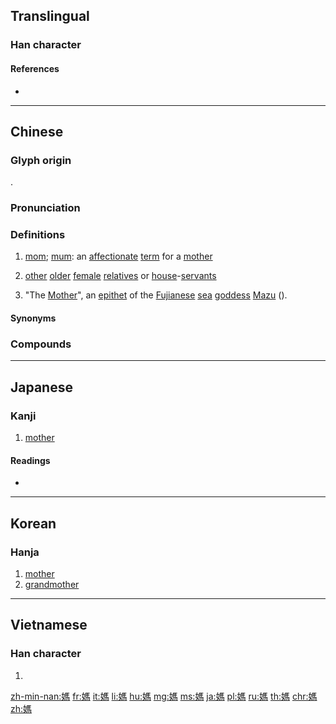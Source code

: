 {{character info/new}}
{{also|妈}}
==Translingual==

===Han character===
{{Han char|rn=38|rad=女|as=10|sn=13|four=41427|canj=VSQF|ids=⿰女馬}}

====References====
* {{Han ref|kx=0268.210|dkj=06590|dj=0535.400|hdz=21070.120|uh=5ABD|ud=23229|bh=B6FD|bd=46845}}

----

==Chinese==
{{zh-forms|s=妈}}

===Glyph origin===
{{Han etym}}
{{Han compound|女|馬|ls=psc|c1=s|c2=p}}.

===Pronunciation===
{{zh-pron
|m=mā
|c=maa1,maa4,maa2,maa5
|h=pfs=
|md=
|mn=má/qz,xm:mâ/xm,zz:ma
|w=
|mc=y
|oc=y
|cat=n,pn
}}

===Definitions===
{{zh-hanzi}}

# [[mom]]; [[mum]]: an [[affectionate]] [[term]] for a [[mother]]
# {{lb|zh|usually with qualifier}} [[other]] [[older]] [[female]] [[relative]]s or [[house]]-[[servant]]s
# {{lb|zh|religion}} "The [[mother|Mother]]", an [[epithet]] of the [[Fujian]]ese [[sea]] [[goddess]] [[Mazu]] ({{zh-l|媽祖|tr=-}}).

====Synonyms====
{{zh-dial|媽媽}}
{{zh-dial|媽媽-2}}

===Compounds===
{{zh-der|他媽的|大媽媽|媽媽|乾媽|媽祖|全職媽媽|亂兒媽|媽媽教室|大媽|媽媽令兒|小老媽|奶媽|媽兒|媽祖婆|媽咪|後媽|小媽兒|姨媽|媽媽論兒|媽媽頭|媽祖誕辰|嬤嬤媽|媽祖生|媽子|媽媽樂|姑媽|婆婆媽媽|七娘媽|不婚媽媽|爹媽|未婚媽媽|移民媽媽|星媽|死爹哭媽|道媽媽子|陳媽媽|阿媽|罵爺罵媽|舅媽|老媽子|觀音媽|老媽|老阿媽}}

----

==Japanese==

===Kanji===
{{ja-kanji|grade=|rs=女10}}

# [[mother]]

====Readings====
* {{ja-readings|kanon=[[ぼ]] (bo)|goon=[[も]] (mo)|kun=[[はは]] (haha)}}

----

==Korean==

===Hanja===
{{ko-hanja|hangeul=마|rv=ma|mr=ma}}

# [[mother]]
# [[grandmother]]

----

==Vietnamese==

===Han character===
{{vi-hantu|[[mụ]], [[má]], [[mã]], [[mợ]], [[ma]]|rs=女10}}

# {{rfdef|lang=vi|sort=女10}}

[[zh-min-nan:媽]]
[[fr:媽]]
[[it:媽]]
[[li:媽]]
[[hu:媽]]
[[mg:媽]]
[[ms:媽]]
[[ja:媽]]
[[pl:媽]]
[[ru:媽]]
[[th:媽]]
[[chr:媽]]
[[zh:媽]]